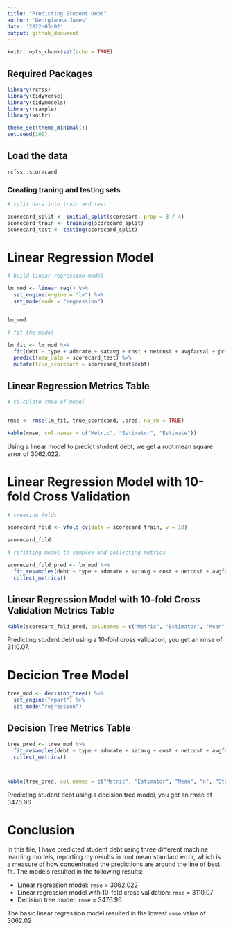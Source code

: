 ```yaml
---
title: "Predicting Student Debt"
author: "Georgianna James"
date: '2022-03-02'
output: github_document
---
```



```r
knitr::opts_chunk$set(echo = TRUE)
```


## Required Packages

```r
library(rcfss)
library(tidyverse)
library(tidymodels)
library(rsample)
library(knitr)

theme_set(theme_minimal())
set.seed(100)
```



## Load the data
```r
rcfss::scorecard
```



### Creating traning and testing sets

```r

# split data into train and test

scorecard_split <- initial_split(scorecard, prop = 3 / 4)
scorecard_train <- training(scorecard_split)
scorecard_test <- testing(scorecard_split)
```


# Linear Regression Model

```r

# build linear regression model

lm_mod <- linear_reg() %>%
  set_engine(engine = "lm") %>%
  set_mode(mode = "regression")


lm_mod
```
```r

# fit the model

lm_fit <- lm_mod %>%
  fit(debt ~ type + admrate + satavg + cost + netcost + avgfacsal + pctpell + comprate + firstgen + locale, data = scorecard) %>%
  predict(new_data = scorecard_test) %>%
  mutate(true_scorecard = scorecard_test$debt)
```

## Linear Regression Metrics Table

```r

# calculate rmse of model


rmse <- rmse(lm_fit, true_scorecard, .pred, na_rm = TRUE)

kable(rmse, col.names = c("Metric", "Estimator", "Estimate"))
```



Using a linear model to predict student debt, we get a root mean square error of 3062.022. 


# Linear Regression Model with 10-fold Cross Validation



```r

# creating folds

scorecard_fold <- vfold_cv(data = scorecard_train, v = 10)

scorecard_fold
```


```r

# refitting model to samples and collecting metrics

scorecard_fold_pred <- lm_mod %>%
  fit_resamples(debt ~ type + admrate + satavg + cost + netcost + avgfacsal + pctpell + comprate + firstgen + locale, resamples = scorecard_fold) %>%
  collect_metrics()
```

## Linear Regression Model with 10-fold Cross Validation Metrics Table 

```r
kable(scorecard_fold_pred, col.names = c("Metric", "Estimator", "Mean", "n", "Standard Error", "Config"))
```



Predicting student debt using a 10-fold cross validation, you get an rmse of 3110.07. 


# Decicion Tree Model

```r
tree_mod <- decision_tree() %>%
  set_engine("rpart") %>%
  set_mode("regression")
```

## Decision Tree Metrics Table 

```r
tree_pred <- tree_mod %>%
  fit_resamples(debt ~ type + admrate + satavg + cost + netcost + avgfacsal + pctpell + comprate + firstgen + locale, resamples = scorecard_fold) %>%
  collect_metrics()



kable(tree_pred, col.names = c("Metric", "Estimator", "Mean", "n", "Standard Error", "Config"))
```



Predicting student debt using a decision tree model, you get an rmse of 3476.96

# Conclusion

In this file, I have predicted student debt using three different machine learning models, reporting my results in root mean standard error, which is a measure of how concentrated the predictions are around the line of best fit. The models resulted in the following results: 

* Linear regression model: ```rmse``` = 3062.022
* Linear regression model with 10-fold cross validation: ```rmse``` = 3110.07
* Decision tree model: ```rmse``` = 3476.96

The basic linear regression model resulted in the lowest ```rmse``` value of 3062.02
